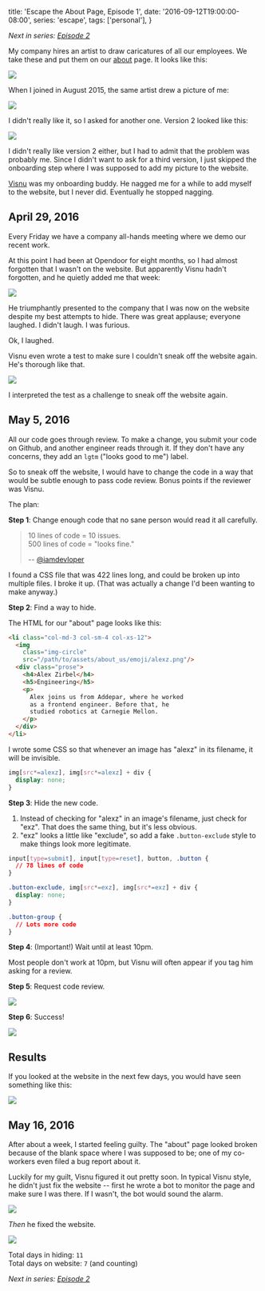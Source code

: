   title: 'Escape the About Page, Episode 1',
  date: '2016-09-12T19:00:00-08:00',
  series: 'escape',
  tags: ['personal'],
}

_Next in series: [Episode 2](/escape-the-about-page-2)_

My company hires an artist to draw caricatures of all our employees. We
take these and put them on our
[about](https://www.opendoor.com/about) page. It looks like this:

<img src="/static/img/meet-the-team.png" />

When I joined in August 2015, the same artist drew a picture of me:

<img class="small center" src="/static/img/alex-emoji1.png" />

I didn't really like it, so I asked for another one. Version 2 looked like
this:

<img class="small center" src="/static/img/alex-emoji2.png" />

I didn't really like version 2 either, but I had to admit that the problem was
probably me. Since I didn't want to ask for a third version, I just skipped the
onboarding step where I was supposed to add my picture to the website.

[Visnu](https://github.com/visnup) was my onboarding buddy. He nagged me
for a while to add myself to the website, but I never did. Eventually he
stopped nagging.

## April 29, 2016

Every Friday we have a company all-hands meeting where we demo our recent work.

At this point I had been at Opendoor for eight months, so I had almost
forgotten that I wasn't on the website. But apparently Visnu hadn't forgotten,
and he quietly added me that week:

<img class="padded shadow" src="/static/img/add-to-about-us.png" />

He triumphantly presented to the company that I was now on the website despite
my best attempts to hide. There was great applause; everyone laughed. I didn't
laugh. I was furious.

Ok, I laughed.

Visnu even wrote a test to make sure I couldn't sneak off the website again.
He's thorough like that.

<img class="padded shadow" src="/static/img/employee-spec.png" />

I interpreted the test as a challenge to sneak off the website again.

## May 5, 2016

All our code goes through review. To make a change, you submit your code on
Github, and another engineer reads through it. If they don't have any concerns,
they add an `lgtm` ("looks good to me") label.

So to sneak off the website, I would have to change the code in a way that
would be subtle enough to pass code review. Bonus points if the reviewer was
Visnu.

The plan:

**Step 1**: Change enough code that no sane person would read it all carefully.

> 10 lines of code = 10 issues.<br/>500 lines of code = "looks fine."
>
> -- [@iamdevloper](https://twitter.com/iamdevloper/status/397664295875805184)

I found a CSS file that was 422 lines long, and could be broken up into
multiple files. I broke it up. (That was actually a change I'd been wanting to
make anyway.)

**Step 2**: Find a way to hide.

The HTML for our "about" page looks like this:

```html
<li class="col-md-3 col-sm-4 col-xs-12">
  <img
    class="img-circle"
    src="/path/to/assets/about_us/emoji/alexz.png"/>
  <div class="prose">
    <h4>Alex Zirbel</h4>
    <h5>Engineering</h5>
    <p>
      Alex joins us from Addepar, where he worked
      as a frontend engineer. Before that, he
      studied robotics at Carnegie Mellon.
    </p>
  </div>
</li>
```

I wrote some CSS so that whenever an image has "alexz" in its filename, it will
be invisible.

```css
img[src*=alexz], img[src*=alexz] + div {
  display: none;
}
```

**Step 3**: Hide the new code.

1. Instead of checking for "alexz" in an image's filename, just check for
   "exz".  That does the same thing, but it's less obvious.
2. "exz" looks a little like "exclude", so add a fake `.button-exclude` style
   to make things look more legitimate.

```css
input[type=submit], input[type=reset], button, .button {
  // 78 lines of code
}

.button-exclude, img[src*=exz], img[src*=exz] + div {
  display: none;
}

.button-group {
  // Lots more code
}
```

**Step 4**: (Important!) Wait until at least 10pm.

Most people don't work at 10pm, but Visnu will often appear if you tag him
asking for a review.

**Step 5**: Request code review.

<img class="padded shadow" src="/static/img/break-up-inputs-css.png" />

**Step 6**: Success!

<img class="center medium" src="/static/img/visnu-lgtm.png" />

## Results

If you looked at the website in the next few days, you would have seen
something like this:

<img src="/static/img/blank-space.png" />

## May 16, 2016

After about a week, I started feeling guilty. The "about" page looked broken
because of the blank space where I was supposed to be; one of my co-workers
even filed a bug report about it.

Luckily for my guilt, Visnu figured it out pretty soon. In typical Visnu style,
he didn't just fix the website -- first he wrote a bot to monitor the page and
make sure I was there. If I wasn't, the bot would sound the alarm.

<img class="center medium" src="/static/img/missing-zirbel-bot.png" />

_Then_ he fixed the website.

<img class="padded shadow" src="/static/img/zirbel-check-fix.png" />

Total days in hiding: `11`<br/>Total days on website: `7` (and counting)

_Next in series: [Episode 2](/escape-the-about-page-2)_
